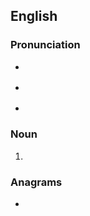 ==English==

===Pronunciation===
* {{a|UK}} {{IPA|en|/ˈɡɔɪtə/}}
* {{a|US}} {{IPA|en|/ˈɡɔɪtɚ/}}
* {{rhymes|en|ɔɪtə(ɹ)|s=2}}

===Noun===
{{en-noun}}

# {{lb|en|US|Canada}} {{alternative spelling of|en|goitre}}

===Anagrams===
* {{anagrams|en|a=egiort|Rogiet|egriot|goitre}}